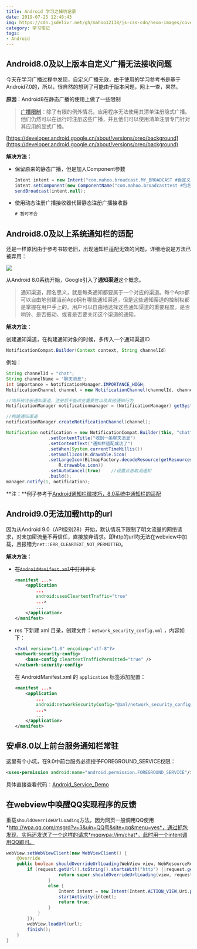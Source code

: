 ```yaml
---
title: Android 学习之掉坑记录
date: 2019-07-25 12:48:43
img: https://cdn.jsdelivr.net/gh/mahoo12138/js-css-cdn/hexo-images/cover/android.png
category: 学习笔记
tags:
- Android
---
```


## Android8.0及以上版本自定义广播无法接收问题

今天在学习广播过程中发现，自定义广播无效，由于使用的学习参考书是基于Android7.0的，所以，很自然的想到了可能由于版本问题，网上一查，果然。

**原因**：Android8在静态广播的使用上做了一些限制

> [广播限制](https://developer.android.google.cn/about/versions/oreo/background#broadcasts)：除了有限的例外情况，应用程序无法使用其清单注册隐式广播。他们仍然可以在运行时注册这些广播，并且他们可以使用清单注册专门针对其应用的显式广播。

[https://developer.android.google.cn/about/versions/oreo/background](https://developer.android.google.cn/about/versions/oreo/background)

**解决方法：**

+ 保留原来的静态广播，但是加入Component参数

  ```java
  Intent intent = new Intent("com.mahoo.broadcast.MY_BROADCAST #自定义广播");
  intent.setComponent(new ComponentName("com.mahoo.broadcasttest #包名","com.mahoo.broadcasttest.MyBroadcastReceiver #广播接收器地址"));
  sendBroadcast(intent,null);
  ```

+ 使用动态注册广播接收器代替静态注册广播接收器

  ```java
  # 暂时不会
  ```

## Android8.0及以上系统通知栏的适配

还是一样原因由于参考书较老旧，出现通知栏适配无效的问题，详细地说是方法已被弃用：

![](https://cdn.jsdelivr.net/gh/mahoo12138/js-css-cdn/hexo-images/study/Android/notification.png)

从Android 8.0系统开始，Google引入了**通知渠道**这个概念。

> 通知渠道，顾名思义，就是每条通知都要属于一个对应的渠道。每个App都可以自由地创建当前App拥有哪些通知渠道，但是这些通知渠道的控制权都是掌握在用户手上的。用户可以自由地选择这些通知渠道的重要程度，是否响铃、是否振动、或者是否要关闭这个渠道的通知。

**解决方法：**

创建通知渠道，在构建通知对象的时候，多传入一个通知渠道ID

```java
NotificationCompat.Builder(Context context, String channelId)
```

例如：

```java
String channelId = "chat";
String channelName = "聊天消息";
int importance = NotificationManager.IMPORTANCE_HIGH;
NotificationChannel channel = new NotificationChannel(channelId, channelName,importance);

//向系统注册通知渠道，注册后不能改变重要性以及其他通知行为
NotificationManager notificationmanager = (NotificationManager) getSystemService(NOTIFICATION_SERVICE);

//构建通知渠道
notificationManager.createNotificationChannel(channel);

Notification notification = new NotificationCompat.Builder(this, "chat")
                .setContentTitle("收到一条聊天消息")
                .setContentText("通知栏适配成功了")
                .setWhen(System.currentTimeMillis())
                .setSmallIcon(R.drawable.icon)
    			.setLargeIcon(BitmapFactory.decodeResource(getResources(),
                	R.drawable.icon))
                .setAutoCancel(true)	//设置点击取消通知
                .build();
manager.notify(1, notification);

```

**注：**例子参考于[Android通知栏微技巧，8.0系统中通知栏的适配](https://blog.csdn.net/guolin_blog/article/details/79854070)

## Android9.0无法加载http的url

因为从Android 9.0（API级别28）开始，默认情况下限制了明文流量的网络请求，对未加密流量不再信任，直接放弃请求。即http的url均无法在webview中加载，且报错为`net::ERR_CLEARTEXT_NOT_PERMITTED`。

**解决方法：**

+ ~~在`AndroidManifest.xml`中打开开关~~

  ```xml
  <manifest ...>
      <application
          ...
          android:usesCleartextTraffic="true"
          ...>
          ...
      </application>
  </manifest>
  ```

+ res 下新建 xml 目录，创建文件：`network_security_config.xml` ，内容如下：

  ```xml
  <?xml version="1.0" encoding="utf-8"?>
  <network-security-config>
      <base-config cleartextTrafficPermitted="true" />
  </network-security-config>
  ```

  在 AndroidManifest.xml 的 `application` 标签添加配置：

  ```xml
  <manifest ...>
      <application
          ...
          android:networkSecurityConfig="@xml/network_security_config"
          ...>
          ...
      </application>
  </manifest>
  ```


## 安卓8.0以上前台服务通知栏常驻

这里有个小坑，在9.0中前台服务必须授予FOREGROUND_SERVICE权限：

```xml
<uses-permission android:name="android.permission.FOREGROUND_SERVICE"/>
```

具体直接查看代码：[Android_Service_Demo](https://github.com/Mahoo12138/android_learn_demo/tree/master/ServiceTest)

## 在webview中唤醒QQ实现程序的反馈

重载` shouldOverrideUrlLoading `方法，因为网页一般调用QQ使用*http://wpa.qq.com/msgrd?v=3&uin=QQ号&site=qq&menu=yes*，通过抓包发现，实际还发送了一个这样的请求*mqqwpa://im/chat*，此时用一个intent调用QQ即可。

```java
webView.setWebViewClient(new WebViewClient() {
	@Override
    public boolean shouldOverrideUrlLoading(WebView view, WebResourceRequest request) {
    	if (request.getUrl().toString().startsWith("http") ||request.getUrl().toString().startsWith("https")) {
                    return super.shouldOverrideUrlLoading(view, request);
                }
                else {
                    Intent intent = new Intent(Intent.ACTION_VIEW,Uri.parse(request.getUrl().toString())));
                    startActivity(intent);
                    return true;
                }
            }
        });
        webView.loadUrl(url);
        finish();
	}
}
```

